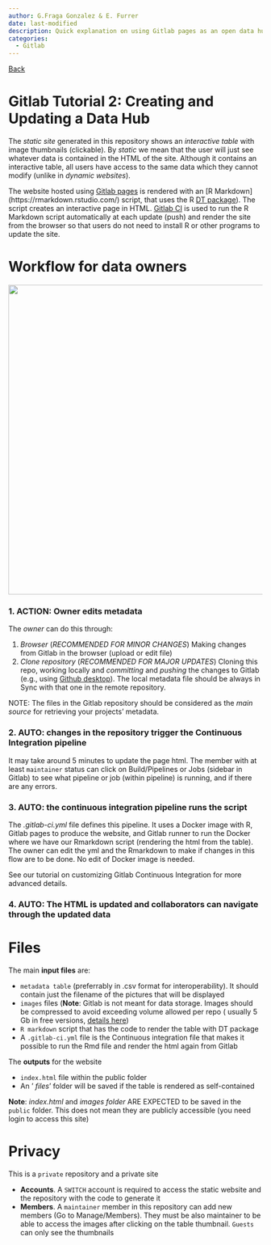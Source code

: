 ```yaml
---
author: G.Fraga Gonzalez & E. Furrer
date: last-modified
description: Quick explanation on using Gitlab pages as an open data hub
categories:
  - Gitlab
---
```


[Back](index.qmd)

# Gitlab Tutorial 2: Creating and Updating a Data Hub {.unnumbered}

The *static site* generated in this repository shows an *interactive table* with image thumbnails (clickable). By *static* we mean that the user will just see whatever data is contained in the HTML of the site. Although it contains an interactive table, all users have access to the same data which they cannot modify (unlike in *dynamic websites*).

The website hosted using [Gitlab pages](shttps://docs.gitlab.com/ee/user/project/pages/) is rendered with an \[R Markdown\] (https://rmarkdown.rstudio.com/) script, that uses the R [DT package](https://rstudio.github.io/DT/)). The script creates an interactive page in HTML. [Gitlab CI](https://docs.gitlab.com/ee/ci/) is used to run the R Markdown script automatically at each update (push) and render the site from the browser so that users do not need to install R or other programs to update the site.

# Workflow for data owners

![](uploads/6e6e99d42e8bb7d128fbbc6ee131ab12/image.png){width="613"}

### 1. ACTION: Owner edits **metadata**

The *owner* can do this through:

1.  *Browser* (*RECOMMENDED FOR MINOR CHANGES*) Making changes from Gitlab in the browser (upload or edit file)
2.  *Clone repository* (*RECOMMENDED FOR MAJOR UPDATES*) Cloning this repo, working locally and *committing* and *pushing* the changes to Gitlab (e.g., using [Github desktop](https://desktop.github.com/)). The local metadata file should be always in Sync with that one in the remote repository.

NOTE: The files in the Gitlab repository should be considered as the *main source* for retrieving your projects' metadata.

### 2. AUTO: changes in the repository **trigger the Continuous Integration pipeline**

It may take around 5 minutes to update the page html. The member with at least `maintainer` status can click on Build/Pipelines or Jobs (sidebar in Gitlab) to see what pipeline or job (within pipeline) is running, and if there are any errors.

### 3. AUTO: the continuous integration pipeline **runs the script**

The *.gitlab-ci.yml* file defines this pipeline. It uses a Docker image with R, Gitlab pages to produce the website, and Gitlab runner to run the Docker where we have our Rmarkdown script (rendering the html from the table). The owner can edit the yml and the Rmarkdown to make if changes in this flow are to be done. No edit of Docker image is needed.

See our tutorial on customizing Gitlab Continuous Integration for more advanced details.

### 4. AUTO: The HTML is updated and collaborators can navigate through the updated data

# Files

The main **input files** are:

-   `metadata table` (preferrably in .csv format for interoperability). It should contain just the filename of the pictures that will be displayed
-   `images` files (**Note**: Gitlab is not meant for data storage. Images should be compressed to avoid exceeding volume allowed per repo ( usually 5 Gb in free versions, [details here](https://about.gitlab.com/pricing/faq-paid-storage-transfer/))
-   `R markdown` script that has the code to render the table with DT package
-   A `.gitlab-ci.yml` file is the Continuous integration file that makes it possible to run the Rmd file and render the html again from Gitlab

The **outputs** for the website

-   `index.html` file within the public folder
-   An ' *files*' folder will be saved if the table is rendered as self-contained

**Note**: *index.html* and *images folder* ARE EXPECTED to be saved in the `public` folder. This does not mean they are publicly accessible (you need login to access this site)

# Privacy

This is a `private` repository and a private site

-   **Accounts**. A `SWITCH` account is required to access the static website and the repository with the code to generate it
-   **Members**. A `maintainer` member in this repository can add new members (Go to Manage/Members). They must be also maintainer to be able to access the images after clicking on the table thumbnail. `Guests` can only see the thumbnails
